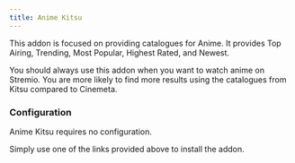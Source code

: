 ```yaml
---
title: Anime Kitsu
---
```




<StremioAddonButtons id="anime-kitsu" manifest="https://anime-kitsu.strem.fun/manifest.json" configurable={true} configureAtBase={true}/> 

This addon is focused on providing catalogues for Anime. It provides Top Airing, Trending, Most Popular, Highest Rated, and Newest. 

You should always use this addon when you want to watch anime on Stremio.
You are more likely to find more results using the catalogues from Kitsu compared to Cinemeta. 

<h3>Configuration</h3>

Anime Kitsu requires no configuration. 

Simply use one of the links provided above to install the addon.